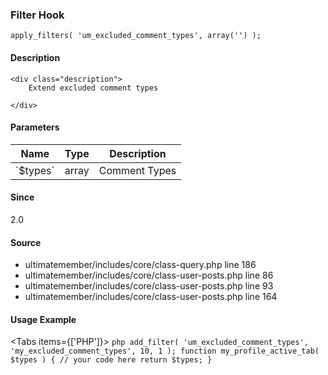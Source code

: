 
### Filter Hook    
    
```
apply_filters( 'um_excluded_comment_types', array('') );
```

#### Description
    <div class="description">
        Extend excluded comment types
 
    </div>

#### Parameters
            
<table className="table-auto mt-2 border dark:border-gray-500 p-5 text-sm text-left">
<thead>
<tr>
<th  className="px-3">Name</th>
<th  className="px-3">Type</th>
<th  className="px-3">Description</th>
</tr>
</thead>
<tbody>
               <tr >
               <td className="px-3 py-2">`$types`</td>
               <td className="px-3 py-2">array</td>
               <td className="px-3 py-2 text-sm">Comment Types</td>
               </tr>
</tbody>
</table>

#### Since
<div class="description">
2.0
</div>

#### Source
  - <Link href="/developer/files/includes-core-class-query#source-view.186">ultimatemember/includes/core/class-query.php</Link> <Link href="/developer/files/includes-core-class-query#source-view.186">line 186</Link>
  - <Link href="/developer/files/includes-core-class-user-posts#source-view.86">ultimatemember/includes/core/class-user-posts.php</Link> <Link href="/developer/files/includes-core-class-user-posts#source-view.86">line 86</Link>
  - <Link href="/developer/files/includes-core-class-user-posts#source-view.93">ultimatemember/includes/core/class-user-posts.php</Link> <Link href="/developer/files/includes-core-class-user-posts#source-view.93">line 93</Link>
  - <Link href="/developer/files/includes-core-class-user-posts#source-view.164">ultimatemember/includes/core/class-user-posts.php</Link> <Link href="/developer/files/includes-core-class-user-posts#source-view.164">line 164</Link>



#### Usage Example

<Tabs items={['PHP']}>
    <Tab>
    ```php
    add_filter( 'um_excluded_comment_types', 'my_excluded_comment_types', 10, 1 );
 function my_profile_active_tab( $types ) {
     // your code here
     return $types;
 }
    ```
    </Tab>
</Tabs>